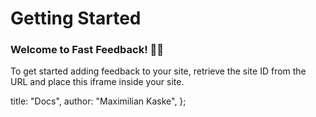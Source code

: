 

# Getting Started

### Welcome to Fast Feedback! 👋🏼

To get started adding feedback to your site, retrieve the site ID
from the URL and place this iframe inside your site.

  title: "Docs",
  author: "Maximilian Kaske",
};
